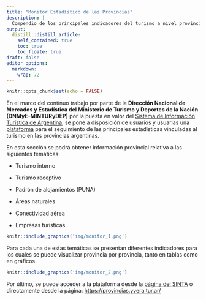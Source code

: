 ```yaml
---
title: "Monitor Estadístico de las Provincias"
description: |
  Compendio de los principales indicadores del turismo a nivel provincial
output:
  distill::distill_article:
    self_contained: true
    toc: true
    toc_floate: true
draft: false    
editor_options: 
  markdown: 
    wrap: 72
---
```



```r
knitr::opts_chunk$set(echo = FALSE)
```


En el marco del contínuo trabajo por parte de la **Dirección Nacional de Mercados y Estadística del Ministerio de Turismo y Deportes de la Nación (DNMyE-MINTURyDEP)** por la puesta en valor del [Sistema de Información Turística de Argentina](https://www.yvera.tur.ar/sinta/), se pone a disposición de usuarios y usuarias una [plataforma](https://provincias.yvera.tur.ar/) para el seguimiento de las principales estadísticas vinculadas al turismo en las provincias argentinas.

En esta sección se podrá obtener información provincial relativa a las siguientes temáticas:

- Turismo interno

- Turismo receptivo
    
- Padrón de alojamientos (PUNA)
    
- Áreas naturales
    
- Conectividad aérea

- Empresas turísticas


```r
knitr::include_graphics('img/monitor_1.png')
```


Para cada una de estas temáticas se presentan diferentes indicadores para los cuales se puede visualizar provincia por provincia, tanto en tablas como en gráficos

```r
knitr::include_graphics('img/monitor_2.png')
```

Por último, se puede acceder a la plataforma desde la [página del SINTA](https://www.yvera.tur.ar/sinta/) o directamente desde la página: [https://provincias.yvera.tur.ar/](https://provincias.yvera.tur.ar/)

